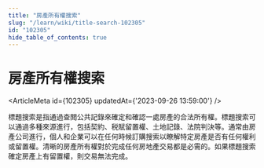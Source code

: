 ```yaml
---
title: "房產所有權搜索"
slug: "/learn/wiki/title-search-102305"
id: "102305"
hide_table_of_contents: true
---
```



# 房產所有權搜索

<ArticleMeta id={102305} updatedAt={'2023-09-26 13:59:00'} />
<div className='border-solid border-b border-t-0 my-4 border-[var(--ifm-color-gray-300)]' />

標題搜索是指通過查閲公共記錄來確定和確認一處房產的合法所有權。標題搜索可以通過多種來源進行，包括契約、税賦留置權、土地記錄、法院判決等。通常由房產公司進行，個人和企業可以在任何時候訂購搜索以瞭解特定房產是否有任何權利或留置權。清晰的房產所有權對於完成任何房地產交易都是必需的。如果標題搜索確定房產上有留置權，則交易無法完成。

